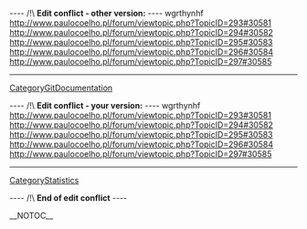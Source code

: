 
---- /!\ <b>Edit conflict - other version:</b> ----
wgrthynhf http://www.paulocoelho.pl/forum/viewtopic.php?TopicID=293#30581 http://www.paulocoelho.pl/forum/viewtopic.php?TopicID=294#30582 http://www.paulocoelho.pl/forum/viewtopic.php?TopicID=295#30583 http://www.paulocoelho.pl/forum/viewtopic.php?TopicID=296#30584 http://www.paulocoelho.pl/forum/viewtopic.php?TopicID=297#30585
----
[[CategoryGitDocumentation]]

---- /!\ <b>Edit conflict - your version:</b> ----
wgrthynhf http://www.paulocoelho.pl/forum/viewtopic.php?TopicID=293#30581 http://www.paulocoelho.pl/forum/viewtopic.php?TopicID=294#30582 http://www.paulocoelho.pl/forum/viewtopic.php?TopicID=295#30583 http://www.paulocoelho.pl/forum/viewtopic.php?TopicID=296#30584 http://www.paulocoelho.pl/forum/viewtopic.php?TopicID=297#30585
----
[[CategoryStatistics]]

---- /!\ <b>End of edit conflict</b> ----

__NOTOC__